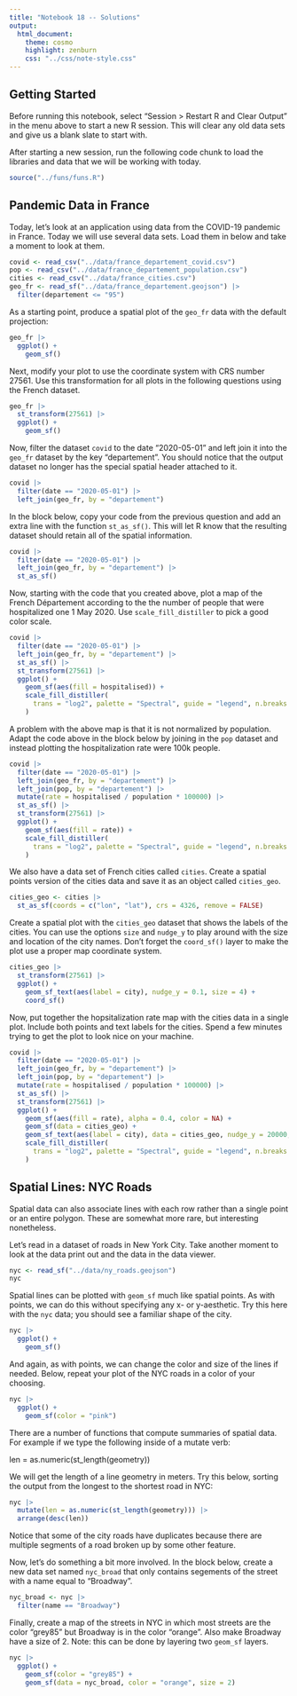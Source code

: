 ```yaml
---
title: "Notebook 18 -- Solutions"
output:
  html_document:
    theme: cosmo
    highlight: zenburn
    css: "../css/note-style.css"
---
```


## Getting Started

Before running this notebook, select "Session > Restart R and Clear Output" in
the menu above to start a new R session. This will clear any old data sets and
give us a blank slate to start with.

After starting a new session, run the following code chunk to load the
libraries and data that we will be working with today.

```r
source("../funs/funs.R")
```

## Pandemic Data in France

Today, let's look at an application using data from the COVID-19 pandemic in
France. Today we will use several data sets. Load them in below and take a
moment to look at them.

```r
covid <- read_csv("../data/france_departement_covid.csv")
pop <- read_csv("../data/france_departement_population.csv")
cities <- read_csv("../data/france_cities.csv")
geo_fr <- read_sf("../data/france_departement.geojson") |>
  filter(departement <= "95")
```

As a starting point, produce a spatial plot of the `geo_fr` data with the 
default projection:

```r
geo_fr |>
  ggplot() +
    geom_sf()
```

Next, modify your plot to use the coordinate system with CRS number 27561. Use
this transformation for all plots in the following questions using the French
dataset.

```r
geo_fr |>
  st_transform(27561) |>
  ggplot() +
    geom_sf()
```

Now, filter the dataset `covid` to the date "2020-05-01" and left join it into
the `geo_fr` dataset by the key "departement". You should notice that the output
dataset no longer has the special spatial header attached to it.

```r
covid |>
  filter(date == "2020-05-01") |>
  left_join(geo_fr, by = "departement")
```

In the block below, copy your code from the previous question and add an extra
line with the function `st_as_sf()`. This will let R know that the resulting 
dataset should retain all of the spatial information.

```r
covid |>
  filter(date == "2020-05-01") |>
  left_join(geo_fr, by = "departement") |>
  st_as_sf() 
```

Now, starting with the code that you created above, plot a map of the French
Département according to the the number of people that were hospitalized one
1 May 2020. Use `scale_fill_distiller` to pick a good color scale.

```r
covid |>
  filter(date == "2020-05-01") |>
  left_join(geo_fr, by = "departement") |>
  st_as_sf() |>
  st_transform(27561) |>
  ggplot() +
    geom_sf(aes(fill = hospitalised)) +
    scale_fill_distiller(
      trans = "log2", palette = "Spectral", guide = "legend", n.breaks = 10
    )
```

A problem with the above map is that it is not normalized by population. Adapt
the code above in the block below by joining in the `pop` dataset and instead 
plotting the hospitalization rate were 100k people.

```r
covid |>
  filter(date == "2020-05-01") |>
  left_join(geo_fr, by = "departement") |>
  left_join(pop, by = "departement") |>
  mutate(rate = hospitalised / population * 100000) |>
  st_as_sf() |>
  st_transform(27561) |>
  ggplot() +
    geom_sf(aes(fill = rate)) +
    scale_fill_distiller(
      trans = "log2", palette = "Spectral", guide = "legend", n.breaks = 10
    )
```

We also have a data set of French cities called `cities`. Create a spatial
points version of the cities data and save it as an object called `cities_geo`.

```r
cities_geo <- cities |>
  st_as_sf(coords = c("lon", "lat"), crs = 4326, remove = FALSE)
```

Create a spatial plot with the `cities_geo` dataset that shows the labels of the
cities. You can use the options `size` and `nudge_y` to play around with the 
size and location of the city names. Don't forget the `coord_sf()` layer to
make the plot use a proper map coordinate system.

```r
cities_geo |>
  st_transform(27561) |>
  ggplot() +
    geom_sf_text(aes(label = city), nudge_y = 0.1, size = 4) +
    coord_sf()
```

Now, put together the hopsitalization rate map with the cities data in a single
plot. Include both points and text labels for the cities. Spend a few minutes
trying to get the plot to look nice on your machine.

```r
covid |>
  filter(date == "2020-05-01") |>
  left_join(geo_fr, by = "departement") |>
  left_join(pop, by = "departement") |>
  mutate(rate = hospitalised / population * 100000) |>
  st_as_sf() |>
  st_transform(27561) |>
  ggplot() +
    geom_sf(aes(fill = rate), alpha = 0.4, color = NA) +
    geom_sf(data = cities_geo) +
    geom_sf_text(aes(label = city), data = cities_geo, nudge_y = 20000, size = 2) +
    scale_fill_distiller(
      trans = "log2", palette = "Spectral", guide = "legend", n.breaks = 10
    )
```

## Spatial Lines: NYC Roads

Spatial data can also associate lines with each row rather than a single point
or an entire polygon. These are somewhat more rare, but interesting nonetheless.

Let's read in a dataset of roads in New York City. Take another moment to look
at the data print out and the data in the data viewer.

```r
nyc <- read_sf("../data/ny_roads.geojson")
nyc
```

Spatial lines can be plotted with `geom_sf` much like spatial points. As with
points, we can do this without specifying any x- or y-aesthetic. Try this here
with the `nyc` data; you should see a familiar shape of the city.

```r
nyc |>
  ggplot() +
    geom_sf()
```

And again, as with points, we can change the color and size of the lines if 
needed. Below, repeat your plot of the NYC roads in a color of your choosing.

```r
nyc |>
  ggplot() +
    geom_sf(color = "pink")
```

There are a number of functions that compute summaries of spatial data. For 
example if we type the following inside of a mutate verb:

  len = as.numeric(st_length(geometry))
  
We will get the length of a line geometry in meters. Try this below, sorting the
output from the longest to the shortest road in NYC:

```r
nyc |>
  mutate(len = as.numeric(st_length(geometry))) |>
  arrange(desc(len))
```

Notice that some of the city roads have duplicates because there are multiple
segments of a road broken up by some other feature. 

Now, let's do something a bit more involved. In the block below, create a new
data set named `nyc_broad` that only contains segements of the street with a 
name equal to "Broadway".

```r
nyc_broad <- nyc |>
  filter(name == "Broadway")
```

Finally, create a map of the streets in NYC in which most streets are the color 
"grey85" but Broadway is in the color "orange". Also make Broadway have a size
of 2. Note: this can be done by layering two `geom_sf` layers.

```r
nyc |>
  ggplot() +
    geom_sf(color = "grey85") +
    geom_sf(data = nyc_broad, color = "orange", size = 2)
```

